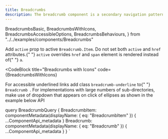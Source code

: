 ```yaml
---
title: Breadcrumbs
description: The breadcrumb component is a secondary navigation pattern that shows hierarchy among content or traces a user’s path.
---
```


  BreadcrumbsBasic,
  BreadcrumbsWithIcons,
  BreadcrumbsAccessibleOptions,
  BreadcrumbsBehaviours,
} from "../../examples/components/Breadcrumbs"

<Overview guidelink="https://modus.trimble.com/components/breadcrumbs/">
  Add <code>active</code> prop to active <code>Breadcrumb.Item</code>. Do not
  set both <code>active</code> and <code>href</code> attributes.{" "}
  <code>active</code>
  overrides <code>href</code> and <code>span</code> element is rendered instead of{" "}
  <code>a</code>.
</Overview>

<CodeBlock title="Default" code={BreadcrumbsBasic}></CodeBlock>

<CodeBlock
  title="Breadcrumbs with Icons"
  code={BreadcrumbsWithIcons}
></CodeBlock>

<CodeBlock title="Accessible Option" code={BreadcrumbsAccessibleOptions}>
  For accessible underlined links add class <code>breadcrumb-underline</code> to{" "}
  <code>Breadcrumb </code>.
</CodeBlock>

<CodeBlock title="Behavious" code={BreadcrumbsBehaviours}>
  For implementations with large numbers of sub-directories, make use of
  dropdown that appears on click of ellipses as shown in the example below
</CodeBlock>

<LinkedHeading h="2" className="h1" id="bd-api">
  API
</LinkedHeading>
<ComponentApi metadata={props.data.Breadcrumb} />

<ComponentApi
  metadata={props.data.BreadcrumbItem}
  exportedBy={props.data.Breadcrumb}
/>

  query BreadcrumbQuery {
    BreadcrumbItem: componentMetadata(displayName: { eq: "BreadcrumbItem" }) {
      ...ComponentApi_metadata
    }
    Breadcrumb: componentMetadata(displayName: { eq: "Breadcrumb" }) {
      ...ComponentApi_metadata
    }
  }
`
